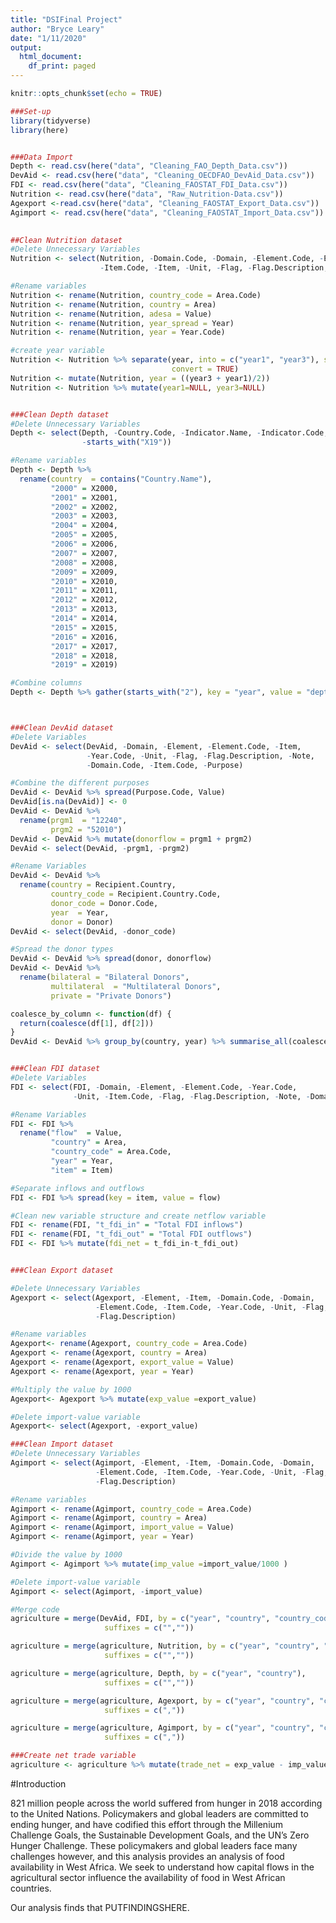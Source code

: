 ```yaml
---
title: "DSIFinal Project"
author: "Bryce Leary"
date: "1/11/2020"
output:
  html_document:
    df_print: paged
---
```


```r
knitr::opts_chunk$set(echo = TRUE)
```

```r
###Set-up
library(tidyverse)
library(here)


###Data Import
Depth <- read.csv(here("data", "Cleaning_FAO_Depth_Data.csv"))
DevAid <- read.csv(here("data", "Cleaning_OECDFAO_DevAid_Data.csv"))
FDI <- read.csv(here("data", "Cleaning_FAOSTAT_FDI_Data.csv"))
Nutrition <- read.csv(here("data", "Raw_Nutrition-Data.csv"))
Agexport <-read.csv(here("data", "Cleaning_FAOSTAT_Export_Data.csv"))
Agimport <- read.csv(here("data", "Cleaning_FAOSTAT_Import_Data.csv"))

  
##Clean Nutrition dataset
#Delete Unnecessary Variables
Nutrition <- select(Nutrition, -Domain.Code, -Domain, -Element.Code, -Element, 
                    -Item.Code, -Item, -Unit, -Flag, -Flag.Description, -Note)

#Rename variables
Nutrition <- rename(Nutrition, country_code = Area.Code)
Nutrition <- rename(Nutrition, country = Area)
Nutrition <- rename(Nutrition, adesa = Value)
Nutrition <- rename(Nutrition, year_spread = Year)
Nutrition <- rename(Nutrition, year = Year.Code)

#create year variable
Nutrition <- Nutrition %>% separate(year, into = c("year1", "year3"), sep = 4, 
                                    convert = TRUE)
Nutrition <- mutate(Nutrition, year = ((year3 + year1)/2))
Nutrition <- Nutrition %>% mutate(year1=NULL, year3=NULL)


###Clean Depth dataset
#Delete Unnecessary Variables
Depth <- select(Depth, -Country.Code, -Indicator.Name, -Indicator.Code, 
                -starts_with("X19"))

#Rename variables
Depth <- Depth %>%
  rename(country  = contains("Country.Name"),
         "2000" = X2000,
         "2001" = X2001,
         "2002" = X2002,
         "2003" = X2003,
         "2004" = X2004,
         "2005" = X2005,
         "2006" = X2006,
         "2007" = X2007,
         "2008" = X2008,
         "2009" = X2009,
         "2010" = X2010,
         "2011" = X2011,
         "2012" = X2012,
         "2013" = X2013,
         "2014" = X2014,
         "2015" = X2015,
         "2016" = X2016,
         "2017" = X2017,
         "2018" = X2018,
         "2019" = X2019)

#Combine columns
Depth <- Depth %>% gather(starts_with("2"), key = "year", value = "depth")



###Clean DevAid dataset
#Delete Variables
DevAid <- select(DevAid, -Domain, -Element, -Element.Code, -Item, 
                 -Year.Code, -Unit, -Flag, -Flag.Description, -Note, 
                 -Domain.Code, -Item.Code, -Purpose)

#Combine the different purposes
DevAid <- DevAid %>% spread(Purpose.Code, Value)
DevAid[is.na(DevAid)] <- 0
DevAid <- DevAid %>%
  rename(prgm1  = "12240",
         prgm2 = "52010")
DevAid <- DevAid %>% mutate(donorflow = prgm1 + prgm2)
DevAid <- select(DevAid, -prgm1, -prgm2)

#Rename Variables
DevAid <- DevAid %>%
  rename(country = Recipient.Country,
         country_code = Recipient.Country.Code,
         donor_code = Donor.Code,
         year  = Year,
         donor = Donor)
DevAid <- select(DevAid, -donor_code)

#Spread the donor types
DevAid <- DevAid %>% spread(donor, donorflow)
DevAid <- DevAid %>%
  rename(bilateral = "Bilateral Donors",
         multilateral  = "Multilateral Donors",
         private = "Private Donors")

coalesce_by_column <- function(df) {
  return(coalesce(df[1], df[2]))
}
DevAid <- DevAid %>% group_by(country, year) %>% summarise_all(coalesce_by_column)


###Clean FDI dataset
#Delete Variables
FDI <- select(FDI, -Domain, -Element, -Element.Code, -Year.Code, 
              -Unit, -Item.Code, -Flag, -Flag.Description, -Note, -Domain.Code)

#Rename Variables
FDI <- FDI %>%
  rename("flow"  = Value,
         "country" = Area,
         "country_code" = Area.Code,
         "year" = Year,
         "item" = Item)

#Separate inflows and outflows
FDI <- FDI %>% spread(key = item, value = flow)

#Clean new variable structure and create netflow variable
FDI <- rename(FDI, "t_fdi_in" = "Total FDI inflows")
FDI <- rename(FDI, "t_fdi_out" = "Total FDI outflows")
FDI <- FDI %>% mutate(fdi_net = t_fdi_in-t_fdi_out)


###Clean Export dataset

#Delete Unnecessary Variables
Agexport <- select(Agexport, -Element, -Item, -Domain.Code, -Domain, 
                   -Element.Code, -Item.Code, -Year.Code, -Unit, -Flag, 
                   -Flag.Description)

#Rename variables
Agexport<- rename(Agexport, country_code = Area.Code)
Agexport <- rename(Agexport, country = Area)
Agexport <- rename(Agexport, export_value = Value)
Agexport <- rename(Agexport, year = Year)

#Multiply the value by 1000
Agexport<- Agexport %>% mutate(exp_value =export_value)

#Delete import-value variable
Agexport<- select(Agexport, -export_value)

###Clean Import dataset
#Delete Unnecessary Variables
Agimport <- select(Agimport, -Element, -Item, -Domain.Code, -Domain, 
                   -Element.Code, -Item.Code, -Year.Code, -Unit, -Flag, 
                   -Flag.Description)

#Rename variables
Agimport <- rename(Agimport, country_code = Area.Code)
Agimport <- rename(Agimport, country = Area)
Agimport <- rename(Agimport, import_value = Value)
Agimport <- rename(Agimport, year = Year)

#Divide the value by 1000
Agimport <- Agimport %>% mutate(imp_value =import_value/1000 )

#Delete import-value variable
Agimport <- select(Agimport, -import_value)
```


```r
#Merge code
agriculture = merge(DevAid, FDI, by = c("year", "country", "country_code"), 
                     suffixes = c("",""))

agriculture = merge(agriculture, Nutrition, by = c("year", "country", "country_code"), 
                     suffixes = c("",""))

agriculture = merge(agriculture, Depth, by = c("year", "country"), 
                     suffixes = c("",""))

agriculture = merge(agriculture, Agexport, by = c("year", "country", "country_code"), 
                     suffixes = c(","))

agriculture = merge(agriculture, Agimport, by = c("year", "country", "country_code"), 
                     suffixes = c(","))

###Create net trade variable
agriculture <- agriculture %>% mutate(trade_net = exp_value - imp_value)
```

#Introduction

821 million people across the world suffered from hunger in 2018 according to the United Nations. Policymakers and global leaders are committed to ending hunger, and have codified this effort through the Millenium Challenge Goals, the Sustainable Development Goals, and the UN's Zero Hunger Challenge. These policymakers and global leaders face  many challenges however, and this analysis provides an analysis of food availability in West Africa. We seek to understand how capital flows in the agricultural sector influence the availability of food in West African countries. 

Our analysis finds that PUTFINDINGSHERE.

```r

```

```r

```

